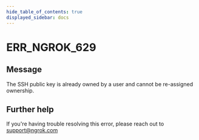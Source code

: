 ```yaml
---
hide_table_of_contents: true
displayed_sidebar: docs
---
```



# ERR_NGROK_629

## Message

The SSH public key is already owned by a user and cannot be re-assigned ownership.

<ErrorDetails error="err_ngrok_629" />

## Further help

If you're having trouble resolving this error, please reach out to [support@ngrok.com](mailto:support@ngrok.com?subject=Help%20with%20ERR_NGROK_629)
